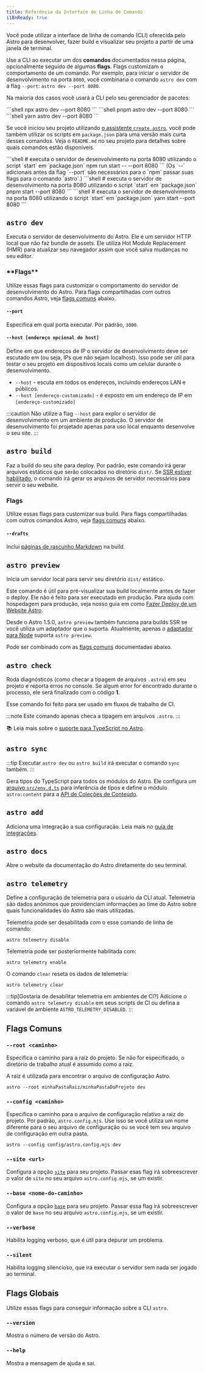 ```yaml
---
title: Referência da Interface de Linha de Comando
i18nReady: true
---
```


Você pode utilizar a interface de linha de comando (CLI) oferecida pelo Astro para desenvolver, fazer build e visualizar seu projeto a partir de uma janela de terminal.

Use a CLI ao executar um dos **comandos** documentados nessa página, opcionalmente seguido de algumas **flags**. Flags customizam o comportamento de um comando. Por exemplo, para iniciar o servidor de desenvolvimento na porta `8080`, você combinaria o comando `astro dev` com a flag `--port`: `astro dev --port 8080`.

Na maioria dos casos você usará a CLI pelo seu gerenciador de pacotes:

<PackageManagerTabs>
  <Fragment slot="npm">
  ```shell
  npx astro dev --port 8080
  ```
  </Fragment>
  <Fragment slot="pnpm">
  ```shell
  pnpm astro dev --port 8080
  ```
  </Fragment>
  <Fragment slot="yarn">
  ```shell
  yarn astro dev --port 8080
  ```
  </Fragment>
</PackageManagerTabs>

Se você iniciou seu projeto utilizando [o assistente `create astro`](/pt-br/install/auto/#1-execute-o-assistente-de-instalação), você pode também utilizar os scripts em `package.json` para uma versão mais curta desses comandos. Veja o `README.md` no seu projeto para detalhes sobre quais comandos estão disponíveis.

<PackageManagerTabs>
  <Fragment slot="npm">
  ```shell
  # executa o servidor de desenvolvimento na porta 8080 utilizando o script `start` em `package.json`
  npm run start -- --port 8080
  ```
  (Os `--` adicionais antes da flag `--port` são necessários para o `npm` passar suas flags para o comando `astro`.)
  </Fragment>
  <Fragment slot="pnpm">
  ```shell
  # executa o servidor de desenvolvimento na porta 8080 utilizando o script `start` em `package.json`
  pnpm start --port 8080
  ```
  </Fragment>
  <Fragment slot="yarn">
  ```shell
  # executa o servidor de desenvolvimento na porta 8080 utilizando o script `start` em `package.json`
  yarn start --port 8080
  ```
  </Fragment>
</PackageManagerTabs>

## `astro dev`

Executa o servidor de desenvolvimento do Astro. Ele é um servidor HTTP local que não faz bundle de assets. Ele utiliza Hot Module Replacement (HMR) para atualizar seu navegador assim que você salva mudanças no seu editor.

<h3>**Flags**</h3>

Utilize essas flags para customizar o comportamento do servidor de desenvolvimento do Astro. Para flags compartilhadas com outros comandos Astro, veja [flags comuns](#flags-comuns) abaixo.

#### `--port`

Especifica em qual porta executar. Por padrão, `3000`.

#### `--host [endereço opcional do host]`

Define em que endereços de IP o servidor de desenvolvimento deve ser escutado em (ou seja, IPs que não sejam localhost). Isso pode ser útil para testar o seu projeto em dispositivos locais como um celular durante o desenvolvimento.
- `--host` - escuta em todos os endereços, incluindo endereços LAN e públicos.
- `--host [endereço-customizado]` - é exposto em um endereço de IP em `[endereço-customizado]`

:::caution
Não utilize a flag `--host` para explor o servidor de desenvolvimento em um ambiente de produção. O servidor de desenvolvimento foi projetado apenas para uso local enquanto desenvolve o seu site.
:::

## `astro build`

Faz a build do seu site para deploy. Por padrão, este comando irá gerar arquivos estáticos que serão colocados no diretório `dist/`. Se [SSR estiver habilitado](/pt-br/guides/server-side-rendering/), o comando irá gerar os arquivos de servidor necessários para servir o seu website.

<h3>Flags</h3>

Utilize essas flags para customizar sua build. Para flags compartilhadas com outros comandos Astro, veja [flags comuns](#flags-comuns) abaixo.

#### `--drafts`

Inclui [páginas de rascunho Markdown](/pt-br/guides/markdown-content/#páginas-de-rascunho) na build.

## `astro preview`

Inicia um servidor local para servir seu diretório `dist/` estático.

Este comando é útil para pré-visualizar sua build localmente antes de fazer o deploy. Ele não é feito para ser executado em produção. Para ajuda com hospedagem para produção, veja nosso guia em como [Fazer Deploy de um Website Astro](/pt-br/guides/deploy/).

Desde o Astro 1.5.0, `astro preview` também funciona para builds SSR se você utiliza um adaptador que o suporta. Atualmente, apenas o [adaptador para Node](/pt-br/guides/integrations-guide/node/) suporta `astro preview`.

Pode ser combinado com as [flags comuns](#flags-comuns) documentadas abaixo.


## `astro check`

Roda diagnósticos (como checar a tipagem de arquivos `.astro`) em seu projeto e reporta erros no console. Se algum error for encontrado durante o processo, ele será finalizado com o código **1**.

Esse comando foi feito para ser usado em fluxos de trabalho de CI.

:::note
Este comando apenas checa a tipagem em arquivos `.astro`.
:::

📚 Leia mais sobre o [suporte para TypeScript no Astro](/pt-br/guides/typescript/).

## `astro sync`

<p>
  <Since v="2.0.0" />
</p>

:::tip
Executar `astro dev` ou `astro build` irá executar o comando `sync` também.
:::

Gera tipos do TypeScript para todos os módulos do Astro. Ele configura um [arquivo `src/env.d.ts`](/pt-br/guides/typescript/#configuração) para inferência de tipos e define o módulo `astro:content` para a [API de Coleções de Conteúdo](/pt-br/guides/content-collections/).

## `astro add`

Adiciona uma integração a sua configuração. Leia mais no [guia de integrações](/pt-br/guides/integrations-guide/#instalação-automática-de-integrações).

## `astro docs`

Abre o website da documentação do Astro diretamente do seu terminal.

## `astro telemetry`

Define a configuração de telemetria para o usuário da CLI atual. Telemetria são dados anônimos que providenciam informações ao time do Astro sobre quais funcionalidades do Astro são mais utilizadas.

Telemetria pode ser desabilitada com o esse comando de linha de comando:


```shell
astro telemetry disable
```

Telemetria pode ser posteriormente habilitada com:

```shell
astro telemetry enable
```

O comando `clear` reseta os dados de telemetria:

```shell
astro telemetry clear
```

:::tip[Gostaria de desabilitar telemetria em ambientes de CI?]
Adicione o comando `astro telemetry disable` em seus scripts de CI ou defina a variável de ambiente `ASTRO_TELEMETRY_DISABLED`.
:::

## Flags Comuns

### `--root <caminho>`

Especifica o caminho para a raiz do projeto. Se não for especificado, o diretório de trabalho atual é assumido como a raiz.

A raiz é utilizada para encontrar o arquivo de configuração Astro.

```shell
astro --root minhaPastaRaiz/minhaPastaDoProjeto dev
```

### `--config <caminho>`

Especifica o caminho para o arquivo de configuração relativo a raiz do projeto. Por padrão, `astro.config.mjs`. Use isso se você utiliza um nome diferente para o seu arquivo de configuração ou se você tem seu arquivo de configuração em outra pasta.

```shell
astro --config config/astro.config.mjs dev
```

### `--site <url>`

Configura a opção [`site`](/pt-br/reference/configuration-reference/#site) para seu projeto. Passar esas flag irá sobreescrever o valor de `site` no seu arquivo `astro.config.mjs`, se um existir.

### `--base <nome-do-caminho>`

<Since v="1.4.1" />

Configura a opção [`base`](/pt-br/reference/configuration-reference/#base) para seu projeto. Passar essa flag irá sobreescrever o valor de `base` no seu arquivo `astro.config.mjs`, se um existir.

### `--verbose`

Habilita logging verboso, que é útil para depurar um problema.

### `--silent`

Habilita logging silencioso, que irá executar o servidor sem nada ser jogado ao terminal.

## Flags Globais

Utilize essas flags para conseguir informação sobre a CLI `astro`.

### `--version`

Mostra o número de versão do Astro.

### `--help`

Mostra a mensagem de ajuda e sai.

